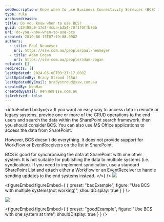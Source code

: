 ```yaml
---
seoDescription: Know when to use Business Connectivity Services (BCS) in SharePoint to easily access data from remote or legacy systems.
type: rule
archivedreason:
title: Do you know when to use BCS?
guid: c29408c9-17df-4cba-b354-70f1f0ffb70b
uri: do-you-know-when-to-use-bcs
created: 2010-06-15T07:19:08.000Z
authors:
  - title: Paul Neumeyer
    url: https://ssw.com.au/people/paul-neumeyer
  - title: Adam Cogan
    url: https://ssw.com.au/people/adam-cogan
related: []
redirects: []
lastUpdated: 2024-06-08T03:27:17.000Z
lastUpdatedBy: Brady Stroud [SSW]
lastUpdatedByEmail: bradystroud@ssw.com.au
createdBy: WenHan
createdByEmail: WenHan@ssw.com.au
isArchived: false
---
```


<introEmbed
  body={<>
If you want an easy way to access data in remote or legacy systems, provide one or more of the CRUD operations to the end users and search the data within the SharePoint search framework, then you should consider BCS. You can also use MS Office applications to access the data from SharePoint.

However, BCS doesn't do everything. It does not provide support for WorkFlow or EventReceivers on the list in SharePoint.

BCS is good for synchronising the data at SharePoint with one other system. It is not suitable for publishing the data to multiple systems (i.e. syndication). If you need to implement syndication, use a standard SharePoint List and attach either a Workflow or an EventReceiver to handle sending updates to the end systems instead.
  </>}
/>
![](/uploads/rules/do-you-know-when-to-use-bcs/BCSBadExample.jpg)

<figureEmbed figureEmbed={ {
  preset: "badExample",
  figure: "Use BCS with multiple systems(not working)",
  shouldDisplay: true
} } />


![](/uploads/rules/do-you-know-when-to-use-bcs/BCSGoodExample.jpg)

<figureEmbed figureEmbed={ {
  preset: "goodExample",
  figure: "Use BCS with one system at time",
  shouldDisplay: true
} } />
